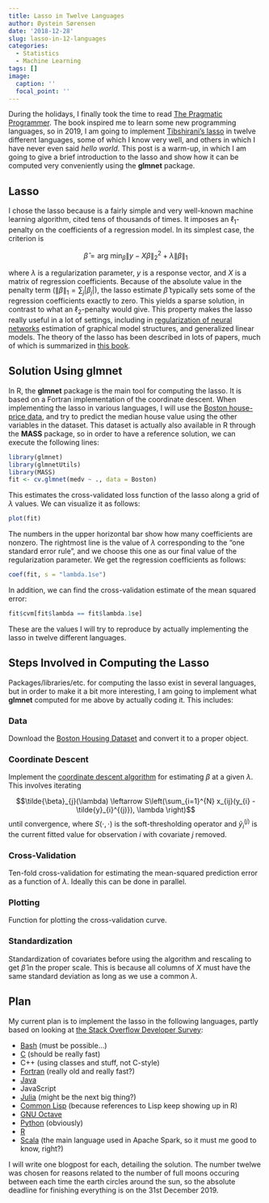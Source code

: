 ```yaml
---
title: Lasso in Twelve Languages
author: Øystein Sørensen
date: '2018-12-28'
slug: lasso-in-12-languages
categories:
  - Statistics
  - Machine Learning
tags: []
image:
  caption: ''
  focal_point: ''
---
```


During the holidays, I finally took the time to read [The Pragmatic Programmer](https://www.amazon.com/Pragmatic-Programmer-Journeyman-Master/dp/020161622X/ref=sr_1_1?ie=UTF8&qid=1546001035&sr=8-1&keywords=pragmatic+programmer). The book inspired me to learn some new programming languages, so in 2019, I am going to implement [Tibshirani's lasso](http://statweb.stanford.edu/~tibs/lasso.html) in twelve different languages, some of which I know very well, and others in which I have never even said *hello world*. This post is a warm-up, in which I am going to give a brief introduction to the lasso and show how it can be computed very conveniently using the **glmnet** package.

## Lasso

I chose the lasso because is a fairly simple and very well-known machine learning algorithm, cited tens of thousands of times. It imposes an $\ell_{1}$-penalty on the coefficients of a regression model. In its simplest case, the criterion is

$$\hat{\beta} = \text{arg}~\text{min}_{\beta} \left\| y - X \beta\right\|_{2}^{2} + \lambda \left\|\beta\right\|_{1}$$

where $\lambda$ is a regularization parameter, $y$ is a response vector, and $X$ is a matrix of regression coefficients. Because of the absolute value in the penalty term ($\|\beta\|_{1} = \sum_{j} |\beta_{j}|$), the lasso estimate $\hat{\beta}$ typically sets some of the regression coefficients exactly to zero. This yields a sparse solution, in contrast to what an $\ell_{2}$-penalty would give. This property makes the lasso really useful in a lot of settings, including in [regularization of neural networks](https://www.deeplearningbook.org/contents/regularization.html) estimation of graphical model structures, and generalized linear models. The theory of the lasso has been described in lots of papers, much of which is summarized in [this book](https://www.springer.com/la/book/9783642201912). 

## Solution Using glmnet

In R, the **glmnet** package is the main tool for computing the lasso. It is based on a Fortran implementation of the coordinate descent. When implementing the lasso in various languages, I will use the [Boston house-price data](http://lib.stat.cmu.edu/datasets/boston), and try to predict the median house value using the other variables in the dataset. This dataset is actually also available in R through the **MASS** package, so in order to have a reference solution, we can execute the following lines:

```r
library(glmnet)
library(glmnetUtils)
library(MASS)
fit <- cv.glmnet(medv ~ ., data = Boston)
```

This estimates the cross-validated loss function of the lasso along a grid of $\lambda$ values. We can visualize it as follows:

```r
plot(fit)
```

The numbers in the upper horizontal bar show how many coefficients are nonzero. The rightmost line is the value of $\lambda$ corresponding to the "one standard error rule", and we choose this one as our final value of the regularization parameter. We get the regression coefficients as follows:

```r
coef(fit, s = "lambda.1se")
```

In addition, we can find the cross-validation estimate of the mean squared error:

```r
fit$cvm[fit$lambda == fit$lambda.1se]
```

These are the values I will try to reproduce by actually implementing the lasso in twelve different languages.

## Steps Involved in Computing the Lasso

Packages/libraries/etc. for computing the lasso exist in several languages, but in order to make it a bit more interesting, I am going to implement what **glmnet** computed for me above by actually coding it. This includes:

### Data
Download the [Boston Housing Dataset](http://lib.stat.cmu.edu/datasets/boston) and convert it to a proper object.

### Coordinate Descent
Implement the [coordinate descent algorithm](https://projecteuclid.org/euclid.aoas/1206367819) for estimating $\beta$ at a given $\lambda$. This involves iterating 

$$\tilde{\beta}_{j}(\lambda) \leftarrow S\left(\sum_{i=1}^{N} x_{ij}(y_{i} - \tilde{y}_{i}^{(j)}), \lambda \right)$$
until convergence, where $S(\cdot, \cdot)$ is the soft-thresholding operator and $\tilde{y}_{i}^{(j)}$ is the current fitted value for observation $i$ with covariate $j$ removed.

### Cross-Validation
Ten-fold cross-validation for estimating the mean-squared prediction error as a function of $\lambda$. Ideally this can be done in parallel.

### Plotting
Function for plotting the cross-validation curve.

### Standardization
Standardization of covariates before using the algorithm and rescaling to get $\hat{\beta}$ in the proper scale. This is because all columns of $X$ must have the same standard deviation as long as we use a common $\lambda$.

## Plan

My current plan is to implement the lasso in the following languages, partly based on looking at [the Stack Overflow Developer Survey](https://insights.stackoverflow.com/survey/2018/#most-popular-technologies):

* [Bash](https://en.wikipedia.org/wiki/Bash_(Unix_shell)) (must be possible...)
* [C](https://en.wikipedia.org/wiki/C_(programming_language)) (should be really fast)
* C++ (using classes and stuff, not C-style)
* [Fortran](https://en.wikipedia.org/wiki/Fortran) (really old and really fast?)
* [Java](https://en.wikipedia.org/wiki/Java_(programming_language)) 
* JavaScript
* [Julia](https://julialang.org/) (might be the next big thing?)
* [Common Lisp](https://common-lisp.net/) (because references to Lisp keep showing up in R)
* [GNU Octave](https://www.gnu.org/software/octave/)
* [Python](https://www.python.org/) (obviously)
* [R](https://www.r-project.org/)
* [Scala](https://www.scala-lang.org/) (the main language used in Apache Spark, so it must me good to know, right?)

I will write one blogpost for each, detailing the solution. The number twelwe was chosen for reasons related to the number of full moons occuring between each time the earth circles around the sun, so the absolute deadline for finishing everything is on the 31st December 2019.